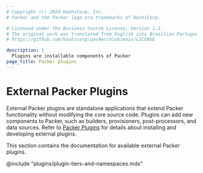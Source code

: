 ```yaml
---
# Copyright (c) 2024 HashiCorp, Inc.
# Packer and the Packer logo are trademarks of HashiCorp.

# Licensed under the Business Source License, Version 1.1.
# The original work was translated from English into Brazilian Portuguese.
# https://github.com/hashicorp/packer/blob/main/LICENSE

description: |
  Plugins are installable components of Packer
page_title: Packer plugins
---
```


# External Packer Plugins

External Packer plugins are standalone applications that extend Packer functionality without modifying the core source code. Plugins can add new components to Packer, such as builders, provisioners, post-processors, and data sources. Refer to [Packer Plugins](/packer/docs/plugins) for details about installing and developing external plugins.

This section contains the documentation for available external Packer plugins.

@include "plugins/plugin-tiers-and-namespaces.mdx"
